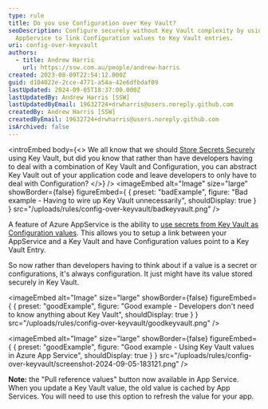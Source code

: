 ```yaml
---
type: rule
title: Do you use Configuration over Key Vault?
seoDescription: Configure securely without Key Vault complexity by using Azure
  AppService to link Configuration values to Key Vault entries.
uri: config-over-keyvault
authors:
  - title: Andrew Harris
    url: https://ssw.com.au/people/andrew-harris
created: 2023-08-09T22:54:12.000Z
guid: d104022e-2cce-4771-a54a-42e6dfbdaf09
lastUpdated: 2024-09-05T18:37:00.000Z
lastUpdatedBy: Andrew Harris [SSW]
lastUpdatedByEmail: 19632724+drwharris@users.noreply.github.com
createdBy: Andrew Harris [SSW]
createdByEmail: 19632724+drwharris@users.noreply.github.com
isArchived: false
---
```

<introEmbed
  body={<>
We all know that we should [Store Secrets Securely](/store-your-secrets-securely) using Key Vault, but did you know that rather than have developers having to deal with a combination of Key Vault and Configuration, you can abstract Key Vault out of your application code and leave developers to only have to deal with Configuration?
  </>}
/>
<imageEmbed
  alt="Image"
  size="large"
  showBorder={false}
  figureEmbed={ {
    preset: "badExample",
    figure: "Bad example - Having to wire up Key Vault unnecessarily",
    shouldDisplay: true
  } }
  src="/uploads/rules/config-over-keyvault/badkeyvault.png"
/>

A feature of Azure AppService is the ability to [use secrets from Key Vault as Configuration values](https://learn.microsoft.com/en-us/azure/app-service/app-service-key-vault-references?WT.mc_id=AZ-MVP-33518). This allows you to setup a link between your AppService and a Key Vault and have Configuration values point to a Key Vault Entry.

So now rather than developers having to think about if a value is a secret or configurations, it's always configuration. It just might have its value stored securely in Key Vault.

<imageEmbed
  alt="Image"
  size="large"
  showBorder={false}
  figureEmbed={ {
    preset: "goodExample",
    figure: "Good example - Developers don't need to know anything about Key Vault",
    shouldDisplay: true
  } }
  src="/uploads/rules/config-over-keyvault/goodkeyvault.png"
/>

<imageEmbed
  alt="Image"
  size="large"
  showBorder={false}
  figureEmbed={ {
    preset: "goodExample",
    figure: "Good example -  Using Key Vault values in Azure App Service",
    shouldDisplay: true
  } }
  src="/uploads/rules/config-over-keyvault/screenshot-2024-09-05-183121.png"
/>

**Note:** the "Pull reference values" button now available in App Service. When you update a Key Vault value, the old value is cached by App Services. You will need to use this option to refresh the value for your app.
